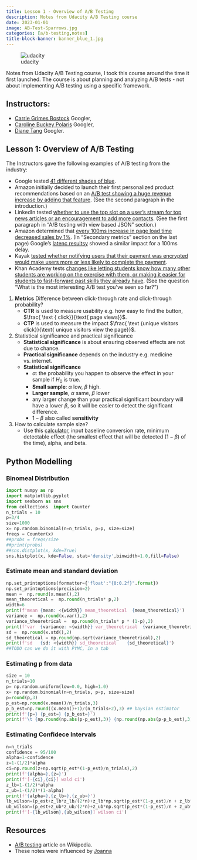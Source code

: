 ```yaml
---
title: Lesson 1 - Overview of A/B Testing
description: Notes from Udacity A/B Testing course
date: 2023-01-01
image: AB-Test-Sparrows.jpg
categories: [a/b-testing,notes]
title-block-banner: banner_blue_1.jpg
---
```


![udacity](/images/logos/udacity.png){.column-margin}

Notes from Udacity A/B Testing course, I took this course around the time it first launched.
The course is about planning and analyzing A/B tests - not about implementing A/B testing using a specific framework.

## Instructors:

 - [Carrie Grimes Bostock](https://www.linkedin.com/in/carrie-grimes-bostock-4b61138/) Googler,
 - [Caroline Buckey Polaris](https://www.linkedin.com/in/cbuckey/) Googler,  
 - [Diane Tang](https://www.linkedin.com/in/diane-tang-2a2477/)  Googler.


## Lesson 1: Overview of A/B Testing

The Instructors gave the following examples of A/B testing from the industry:

- Google tested [41 different shades of blue](http://www.nytimes.com/2009/03/01/business/01marissa.html?pagewanted=3).
- Amazon initially decided to launch their first personalized product recommendations based on an [A/B test showing a huge revenue increase by adding that feature](http://www.exp-platform.com/Documents/GuideControlledExperiments.pdf). (See the second paragraph in the introduction.)
- LinkedIn tested [whether to use the top slot on a user's stream for top news articles or an encouragement to add more contacts](http://engineering.linkedin.com/mobile/mobile-ab-testing-linkedin-how-members-shape-our-apps). (See the first paragraph in "A/B testing with view based JSON" section.)
- Amazon determined that [every 100ms increase in page load time decreased sales by 1%](http://www.exp-platform.com/Documents/IEEEComputer2007OnlineExperiments.pdf). (In "Secondary metrics" section on the last page)
Google’s [latenc resultsy](http://googleresearch.blogspot.com/2009/06/speed-matters.html)  showed a similar impact for a 100ms delay.
- Kayak [tested whether notifying users that their payment was encrypted would make users more or less likely to complete the payment](http://apptimize.com/blog/2014/03/kayaks-most-interesting-ab-test/).
- Khan Academy tests [changes like letting students know how many other students are working on the exercise with them, or making it easier for students to fast-forward past skills they already have](http://apptimize.com/blog/2014/07/how-khan-academy-uses-ab-testing-to-improve-student-learning/). (See the question "What is the most interesting A/B test you've seen so far?")

1. **Metrics** Difference between click-through rate and click-through probability?
    - **CTR** is used to measure usability e.g. how easy to find the button,  $\frac{ \text { click}}{\text{ page views}}$. 
    - **CTP** is used to measure the impact $\frac{ \text {unique visitors click}}{\text{ unique visitors view the page}}$.
2.  Statistical significance and practical significance
    - **Statistical significance** is about ensuring observed effects are not due to chance.
    - **Practical significance** depends on the industry e.g. medicine vs. internet.
    - **Statistical significance** 
        - $\alpha$: the probability you happen to observe the effect in your sample if $H_0$ is true.
        - **Small sample**: $\alpha$ low, $\beta$ high. 
        - **Larger sample**, $\alpha$ same, $\beta$ lower 
        - any larger change than your practical significant boundary will have a lower $\beta$, so it will be easier to detect the significant difference. 
        - $1-\beta$ also called **sensitivity**
3. How to calculate sample size?
    - Use this [calculator](https://www.evanmiller.org/ab-testing/sample-size.html), input baseline conversion rate, minimum detectable effect (the smallest effect that will be detected $(1-\beta)%$ of the time), alpha, and beta.
    
## Python Modelling

### Binomeal Distribution

```python
import numpy as np
import matplotlib.pyplot
import seaborn as sns
from collections  import Counter
n_trials = 10
p=3/4
size=1000
x= np.random.binomial(n=n_trials, p=p, size=size)
freqs = Counter(x)
##probs = freqs/size
##print(probs)
##sns.distplot(x, kde=True)
sns.histplot(x, kde=False, stat='density',binwidth=1.0,fill=False)
```

### Estimate mean and standard deviation

```python
np.set_printoptions(formatter={'float':"{0:0.2f}".format})
np.set_printoptions(precision=2)
mean =  np.round(x.mean(),2)
mean_theoretical =  np.round(n_trials* p,2)
width=6
print(f'mean {mean: <{width}} mean_theoretical  {mean_theoretical}')
variance =  np.round(x.var(),2)
variance_theoretrical =  np.round(n_trials* p * (1-p),2)
print(f'var  {variance: <{width}} var_theoretrical  {variance_theoretrical}')
sd =  np.round(x.std(),2)
sd_theoretical = np.round(np.sqrt(variance_theoretrical),2)
print(f'sd   {sd: <{width}} sd_theoretical    {sd_theoretical}')
##TODO can we do it with PYMC, in a tab
```

### Estimating p from data

```python
size = 10
n_trials=10
p= np.random.uniform(low=0.0, high=1.0)
x= np.random.binomial(n=n_trials, p=p, size=size)
p=round(p,3)
p_est=np.round(x.mean()/n_trials,3)
p_b_est=np.round((x.mean()+1)/(n_trials+2),3) ## baysian estimator
print(f'{p=} {p_est=} {p_b_est=}')
print(f'\t {np.round(np.abs(p-p_est),3)} {np.round(np.abs(p-p_b_est),3)}')
```

### Estimating Confidece Intervals

```python
n=n_trials
confidence = 95/100
alpha=1-confidence
z=1-(1/2)*alpha
ci=np.round(z+np.sqrt(p_est*(1-p_est)/n_trials),2)
print(f'{alpha=},{z=}')
print(f'[-{ci},{ci}] wald ci')
z_lb=1-(1/2)*alpha
z_ub=1-(1/2)*(1-alpha)
print(f'{alpha=},{z_lb=},{z_ub=}')
lb_wilson=(p_est+z_lb*z_lb/(2*n)+z_lb*np.sqrt(p_est*(1-p_est)/n + z_lb*z_lb/(4*n)))/(1+z_lb*z_lb/n)
ub_wilson=(p_est+z_ub*z_ub/(2*n)+z_ub*np.sqrt(p_est*(1-p_est)/n + z_ub*z_ub/(4*n)))/(1+z_ub*z_ub/n)
print(f'[-{lb_wilson},{ub_wilson}] wilson ci')
```


## Resources

- [A/B testing](https://en.wikipedia.org/wiki/A/B_testing##A.2FB_testing_tools_comparison) article on Wikipedia.
-  These notes were influenced by [Joanna](https://medium.com/@jchen001) 